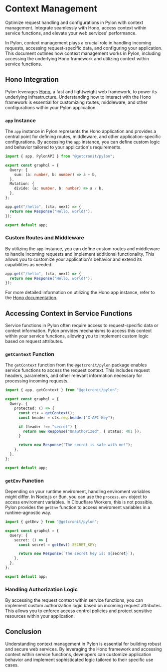 # Context Management

Optimize request handling and configurations in Pylon with context management. Integrate seamlessly with Hono, access context within service functions, and elevate your web services' performance.

In Pylon, context management plays a crucial role in handling incoming requests, accessing request-specific data, and configuring your application. This document outlines how context management works in Pylon, including accessing the underlying Hono framework and utilizing context within service functions.

## Hono Integration

Pylon leverages [Hono](https://hono.dev/), a fast and lightweight web framework, to power its underlying infrastructure. Understanding how to interact with the Hono framework is essential for customizing routes, middleware, and other configurations within your Pylon application.

### `app` Instance

The `app` instance in Pylon represents the Hono application and provides a central point for defining routes, middleware, and other application-specific configurations. By accessing the `app` instance, you can define custom logic and behavior tailored to your application's requirements.

```typescript
import { app, PylonAPI } from "@getcronit/pylon";

export const graphql = {
  Query: {
    sum: (a: number, b: number) => a + b,
  },
  Mutation: {
    divide: (a: number, b: number) => a / b,
  },
};

app.get("/hello", (ctx, next) => {
  return new Response("Hello, world!");
});

export default app;
```

### Custom Routes and Middleware

By utilizing the `app` instance, you can define custom routes and middleware to handle incoming requests and implement additional functionality. This allows you to customize your application's behavior and extend its capabilities as needed.

```typescript
app.get("/hello", (ctx, next) => {
  return new Response("Hello, world!");
});
```

For more detailed information on utilizing the Hono app instance, refer to the [Hono documentation](https://hono.dev/getting-started/basic).

## Accessing Context in Service Functions

Service functions in Pylon often require access to request-specific data or context information. Pylon provides mechanisms to access this context within your service functions, allowing you to implement custom logic based on request attributes.

### `getContext` Function

The `getContext` function from the `@getcronit/pylon` package enables service functions to access the request context. This includes request headers, parameters, and other relevant information necessary for processing incoming requests.

```typescript
import { app, getContext } from "@getcronit/pylon";

export const graphql = {
  Query: {
    protected: () => {
      const ctx = getContext();
      const header = ctx.req.header("X-API-Key");

      if (header !== "secret") {
        return new Response("Unauthorized", { status: 401 });
      }

      return new Response("The secret is safe with me!");
    },
  },
};

export default app;
```

### `getEnv` Function

Depending on your runtime enviroment, handling enviroment variables might differ. In Node.js or Bun, you can use the `process.env` object to access enviroment variables. In Cloudflare Workers, this is not possible.
Pylon provides the `getEnv` function to access enviroment variables in a runtime-agnostic way.

```typescript
import { getEnv } from "@getcronit/pylon";

export const graphql = {
  Query: {
    secret: () => {
      const secret = getEnv().SECRET_KEY;

      return new Response(`The secret key is: ${secret}`);
    },
  },
};

export default app;
```

### Handling Authorization Logic

By accessing the request context within service functions, you can implement custom authorization logic based on incoming request attributes. This allows you to enforce access control policies and protect sensitive resources within your application.

## Conclusion

Understanding context management in Pylon is essential for building robust and secure web services. By leveraging the Hono framework and accessing context within service functions, developers can customize application behavior and implement sophisticated logic tailored to their specific use cases.
